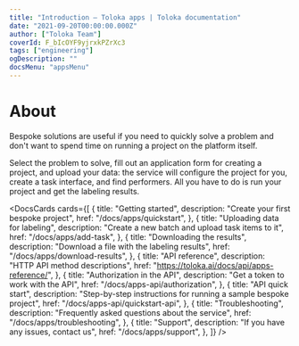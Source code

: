 ```yaml
---
title: "Introduction — Toloka apps | Toloka documentation"
date: "2021-09-20T00:00:00.000Z"
author: ["Toloka Team"]
coverId: F_bIcOYF9yjrxkPZrXc3
tags: ["engineering"]
ogDescription: ""
docsMenu: "appsMenu"
---
```



# About

Bespoke solutions are useful if you need to quickly solve a problem and don't want to spend time on running a project on the platform itself.

Select the problem to solve, fill out an application form for creating a project, and upload your data: the service will configure the project for you, create a task interface, and find performers. All you have to do is run your project and get the labeling results.

<DocsCards cards={[
{
  title: "Getting started",
  description: "Create your first bespoke project",
  href: "/docs/apps/quickstart",
},
{
  title: "Uploading data for labeling",
  description: "Create a new batch and upload task items to it",
  href: "/docs/apps/add-task",
},
{
  title: "Downloading the results",
  description: "Download a file with the labeling results",
  href: "/docs/apps/download-results",
},
{
  title: "API reference",
  description: "HTTP API method descriptions",
  href: "https://toloka.ai/docs/api/apps-reference/",
},
{
  title: "Authorization in the API",
  description: "Get a token to work with the API",
  href: "/docs/apps-api/authorization",
},
{
  title: "API quick start",
  description: "Step-by-step instructions for running a sample bespoke project",
  href: "/docs/apps-api/quickstart-api",
},
{
  title: "Troubleshooting",
  description: "Frequently asked questions about the service",
  href: "/docs/apps/troubleshooting",
},
{
  title: "Support",
  description: "If you have any issues, contact us",
  href: "/docs/apps/support",
},
]} />

<GlobalCommunity/>

<SocialMedia/>
